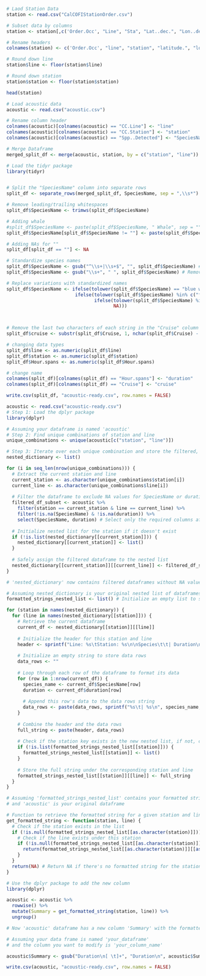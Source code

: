 ```r

# Laod Station Data
station <- read.csv("CalCOFIStationOrder.csv")

# Subset data by columns
station <- station[,c('Order.Occ', "Line", "Sta", "Lat..dec.", "Lon..dec.")]

# Rename headers
colnames(station) <- c('Order.Occ', "line", "station", "latitude.", "longitude")

# Round down line
station$line <- floor(station$line)

# Round down station
station$station <- floor(station$station)

head(station)
```

```r
# Load acoustic data
acoustic <- read.csv("acoustic.csv")

# Rename column header
colnames(acoustic)[colnames(acoustic) == "CC.Line"] <- "line"
colnames(acoustic)[colnames(acoustic) == "CC.Station"] <- "station"
colnames(acoustic)[colnames(acoustic) == "Spp..Detected"] <- "SpeciesName"

# Merge Dataframe
merged_split_df <- merge(acoustic, station, by = c("station", "line"))

# Load the tidyr package
library(tidyr)


# Split the "SpeciesName" column into separate rows
split_df <- separate_rows(merged_split_df, SpeciesName, sep = ",\\s*")

# Remove leading/trailing whitespaces
split_df$SpeciesName <- trimws(split_df$SpeciesName)

# Adding whale
#split_df$SpeciesName <- paste(split_df$SpeciesName, " Whale", sep = "")
split_df$SpeciesName[split_df$SpeciesName != ""] <- paste(split_df$SpeciesName[split_df$SpeciesName != ""], " Whale", sep = "")

# Adding NAs for ""
split_df[split_df == ""] <- NA

# Standardize species names
split_df$SpeciesName <- gsub("^\\s+|\\s+$", "", split_df$SpeciesName) # Remove leading and trailing whitespaces
split_df$SpeciesName <- gsub("\\s+", " ", split_df$SpeciesName) # Remove extra whitespaces

# Replace variations with standardized names
split_df$SpeciesName <- ifelse(tolower(split_df$SpeciesName) == "blue whale", "Blue whale",
                         ifelse(tolower(split_df$SpeciesName) %in% c("fin whale", "fin  whale", "fIn whale"), "Fin whale",
                                ifelse(tolower(split_df$SpeciesName) %in% c("humpback whale", "humpback  whale"), "Humpback whale",
                                       NA)))



# Remove the last two characters of each string in the "Cruise" column
split_df$cruise <- substr(split_df$Cruise, 1, nchar(split_df$Cruise) - 2)

# changing data types
split_df$line <- as.numeric(split_df$line)
split_df$station <- as.numeric(split_df$station)
split_df$Hour.spans <- as.numeric(split_df$Hour.spans)

# change name
colnames(split_df)[colnames(split_df) == "Hour.spans"] <- "duration"
colnames(split_df)[colnames(split_df) == "Cruise"] <- "cruise"


```
```r
write.csv(split_df, "acoustic-ready.csv", row.names = FALSE)


```
```r
acoustic <- read.csv("acoustic-ready.csv")
# Step 1: Load the dplyr package
library(dplyr)

# Assuming your dataframe is named 'acoustic'
# Step 2: Find unique combinations of station and line
unique_combinations <- unique(acoustic[c("station", "line")])

# Step 3: Iterate over each unique combination and store the filtered, subsetted dataframes, excluding NAs
nested_dictionary <- list()

for (i in seq_len(nrow(unique_combinations))) {
  # Extract the current station and line
  current_station <- as.character(unique_combinations$station[i])
  current_line <- as.character(unique_combinations$line[i])
  
  # Filter the dataframe to exclude NA values for SpeciesName or duration, and select only those columns
  filtered_df_subset <- acoustic %>%
    filter(station == current_station & line == current_line) %>%
    filter(!is.na(SpeciesName) & !is.na(duration)) %>%
    select(SpeciesName, duration) # Select only the required columns after filtering out NAs
  
  # Initialize nested list for the station if it doesn't exist
  if (!is.list(nested_dictionary[[current_station]])) {
    nested_dictionary[[current_station]] <- list()
  }
  
  # Safely assign the filtered dataframe to the nested list
  nested_dictionary[[current_station]][[current_line]] <- filtered_df_subset
}

# 'nested_dictionary' now contains filtered dataframes without NA values for SpeciesName and duration

```

```r
# Assuming nested_dictionary is your original nested list of dataframes
formatted_strings_nested_list <- list() # Initialize an empty list to store formatted strings in a nested structure

for (station in names(nested_dictionary)) {
  for (line in names(nested_dictionary[[station]])) {
    # Retrieve the current dataframe
    current_df <- nested_dictionary[[station]][[line]]
    
    # Initialize the header for this station and line
    header <- sprintf("Line: %s\tStation: %s\n\nSpecies\t\t| Duration\n", line, station)
    
    # Initialize an empty string to store data rows
    data_rows <- ""
    
    # Loop through each row of the dataframe to format its data
    for (row in 1:nrow(current_df)) {
      species_name <- current_df$SpeciesName[row]
      duration <- current_df$duration[row]
      
      # Append this row's data to the data rows string
      data_rows <- paste(data_rows, sprintf("%s\t| %s\n", species_name, duration), sep = "")
    }
    
    # Combine the header and the data rows
    full_string <- paste(header, data_rows)
    
    # Check if the station key exists in the new nested list, if not, create it
    if (!is.list(formatted_strings_nested_list[[station]])) {
      formatted_strings_nested_list[[station]] <- list()
    }
    
    # Store the full string under the corresponding station and line
    formatted_strings_nested_list[[station]][[line]] <- full_string
  }
}

```

```r
# Assuming 'formatted_strings_nested_list' contains your formatted strings
# and 'acoustic' is your original dataframe

# Function to retrieve the formatted string for a given station and line
get_formatted_string <- function(station, line) {
  # Check if the station exists in the list
  if (!is.null(formatted_strings_nested_list[[as.character(station)]])) {
    # Check if the line exists under this station
    if (!is.null(formatted_strings_nested_list[[as.character(station)]][[as.character(line)]])) {
      return(formatted_strings_nested_list[[as.character(station)]][[as.character(line)]])
    }
  }
  return(NA) # Return NA if there's no formatted string for the station-line combination
}

# Use the dplyr package to add the new column
library(dplyr)

acoustic <- acoustic %>%
  rowwise() %>%
  mutate(Summary = get_formatted_string(station, line)) %>%
  ungroup()

# Now 'acoustic' dataframe has a new column 'Summary' with the formatted strings

# Assuming your data frame is named 'your_dataframe'
# and the column you want to modify is 'your_column_name'

acoustic$Summary <- gsub("Duration\n[ \t]+", "Duration\n", acoustic$Summary, perl = TRUE)

```

```r
write.csv(acoustic, "acoustic-ready.csv", row.names = FALSE)


```